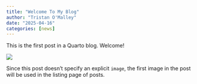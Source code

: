 ```yaml
---
title: "Welcome To My Blog"
author: "Tristan O'Malley"
date: "2025-04-16"
categories: [news]
---
```


This is the first post in a Quarto blog. Welcome!

![](thumbnail.jpg)

Since this post doesn't specify an explicit `image`, the first image in the post will be used in the listing page of posts.
